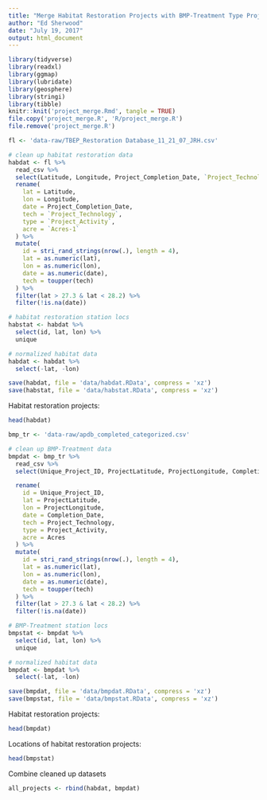 ```yaml
---
title: "Merge Habitat Restoration Projects with BMP-Treatment Type Projects"
author: "Ed Sherwood"
date: "July 19, 2017"
output: html_document
---
```

```r
library(tidyverse)
library(readxl)
library(ggmap)
library(lubridate)
library(geosphere)
library(stringi)
library(tibble)
knitr::knit('project_merge.Rmd', tangle = TRUE)
file.copy('project_merge.R', 'R/project_merge.R')
file.remove('project_merge.R')
```
```r
fl <- 'data-raw/TBEP_Restoration Database_11_21_07_JRH.csv'

# clean up habitat restoration data
habdat <- fl %>% 
  read_csv %>% 
  select(Latitude, Longitude, Project_Completion_Date, `Project_Technology`, `Project_Activity`, `Acres-1`) %>% 
  rename(
    lat = Latitude, 
    lon = Longitude, 
    date = Project_Completion_Date, 
    tech = `Project_Technology`, 
    type = `Project_Activity`,
    acre = `Acres-1`
  ) %>% 
  mutate(
    id = stri_rand_strings(nrow(.), length = 4),
    lat = as.numeric(lat),
    lon = as.numeric(lon),
    date = as.numeric(date),
    tech = toupper(tech)
  ) %>% 
  filter(lat > 27.3 & lat < 28.2) %>% 
  filter(!is.na(date))

# habitat restoration station locs
habstat <- habdat %>% 
  select(id, lat, lon) %>% 
  unique

# normalized habitat data
habdat <- habdat %>% 
  select(-lat, -lon)

save(habdat, file = 'data/habdat.RData', compress = 'xz')
save(habstat, file = 'data/habstat.RData', compress = 'xz')
```

Habitat restoration projects:
```r
head(habdat)
```

```r
bmp_tr <- 'data-raw/apdb_completed_categorized.csv'

# clean up BMP-Treatment data
bmpdat <- bmp_tr %>% 
  read_csv %>% 
  select(Unique_Project_ID, ProjectLatitude, ProjectLongitude, Completion_Date, Project_Technology, Project_Activity, Acres) %>% 

  rename(
    id = Unique_Project_ID,
    lat = ProjectLatitude, 
    lon = ProjectLongitude, 
    date = Completion_Date, 
    tech = Project_Technology, 
    type = Project_Activity, 
    acre = Acres
  ) %>% 
  mutate(
    id = stri_rand_strings(nrow(.), length = 4),
    lat = as.numeric(lat),
    lon = as.numeric(lon),
    date = as.numeric(date),
    tech = toupper(tech)
  ) %>% 
  filter(lat > 27.3 & lat < 28.2) %>% 
  filter(!is.na(date))

# BMP-Treatment station locs
bmpstat <- bmpdat %>% 
  select(id, lat, lon) %>% 
  unique

# normalized habitat data
bmpdat <- bmpdat %>% 
  select(-lat, -lon)

save(bmpdat, file = 'data/bmpdat.RData', compress = 'xz')
save(bmpstat, file = 'data/bmpstat.RData', compress = 'xz')
```

Habitat restoration projects:
```r
head(bmpdat)
```
Locations of habitat restoration projects:
```r
head(bmpstat)
```

Combine cleaned up datasets
```r
all_projects <- rbind(habdat, bmpdat)
```
